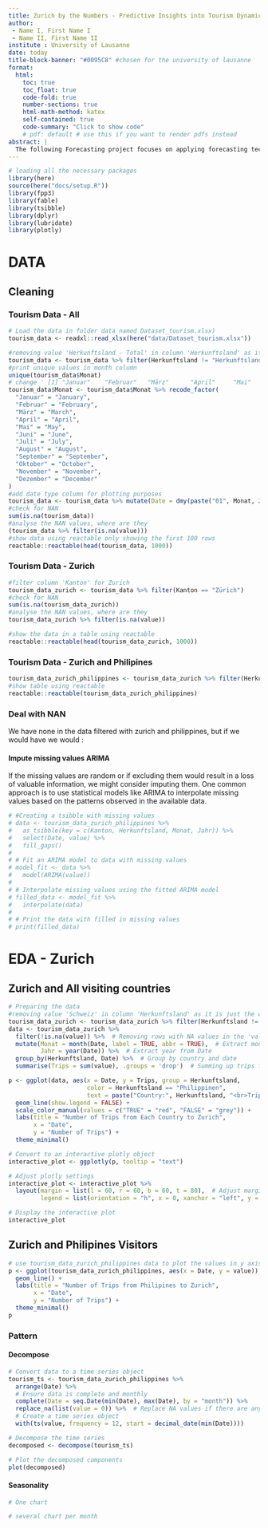 ```yaml
---
title: Zurich by the Numbers - Predictive Insights into Tourism Dynamic
author:
 - Name I, First Name I
 - Name II, First Name II
institute : University of Lausanne
date: today
title-block-banner: "#0095C8" #chosen for the university of lausanne
format:
  html:
    toc: true
    toc_float: true
    code-fold: true
    number-sections: true
    html-math-method: katex
    self-contained: true
    code-summary: "Click to show code"
    # pdf: default # use this if you want to render pdfs instead
abstract: |
  The following Forecasting project focuses on applying forecasting techniques to predict tourism trends in Zurich. This analysis aims to harness the power of historical data combined with forecasting algorithms to provide actionable insights into future tourism patterns. We engage in comprehensive data preparation, explore various predictive models, and conduct a detailed evaluation of their forecasting accuracy. The project encapsulates the challenge of turning complex data into understandable and strategic information, crucial for effective decision-making in Zurich's tourism sector.
---
```



```r
# loading all the necessary packages
library(here)
source(here("docs/setup.R"))
library(fpp3)
library(fable)
library(tsibble)
library(dplyr)
library(lubridate)
library(plotly)
```

# DATA
## Cleaning
### Tourism Data - All
```r
# Load the data in folder data named Dataset_tourism.xlsx)
tourism_data <- readxl::read_xlsx(here("data/Dataset_tourism.xlsx"))

#removing value 'Herkunftsland - Total' in column 'Herkunftsland' as it is just the total
tourism_data <- tourism_data %>% filter(Herkunftsland != "Herkunftsland - Total")
#print unique values in month column
unique(tourism_data$Monat)
# change ' [1] "Januar"    "Februar"   "März"      "April"     "Mai"       "Juni"      "Juli"      "August" "September" "Oktober"   "November"  "Dezember" into english month'
tourism_data$Monat <- tourism_data$Monat %>% recode_factor(
  "Januar" = "January",
  "Februar" = "February",
  "März" = "March",
  "April" = "April",
  "Mai" = "May",
  "Juni" = "June",
  "Juli" = "July",
  "August" = "August",
  "September" = "September",
  "Oktober" = "October",
  "November" = "November",
  "Dezember" = "December"
)
#add date type column for plotting purposes
tourism_data <- tourism_data %>% mutate(Date = dmy(paste("01", Monat, Jahr)))
#check for NAN
sum(is.na(tourism_data))
#analyse the NAN values, where are they
(tourism_data %>% filter(is.na(value)))
#show data using reactable only showing the first 100 rows
reactable::reactable(head(tourism_data, 1000))
```

### Tourism Data - Zurich
```r
#filter column 'Kanton' for Zurich
tourism_data_zurich <- tourism_data %>% filter(Kanton == "Zürich")
#check for NAN
sum(is.na(tourism_data_zurich))
#analyse the NAN values, where are they
tourism_data_zurich %>% filter(is.na(value))

#show the data in a table using reactable
reactable::reactable(head(tourism_data_zurich, 1000))
```

### Tourism Data - Zurich and Philipines

```r
tourism_data_zurich_philippines <- tourism_data_zurich %>% filter(Herkunftsland == "Philippinen")
#show table using reactable
reactable::reactable(tourism_data_zurich_philippines)
```

### Deal with NAN

We have none in the data filtered with zurich and philippines, but if we would have we would :

#### Impute missing values ARIMA

If the missing values are random or if excluding them would result in a loss of valuable information, we might consider imputing them. One common approach is to use statistical models like ARIMA to interpolate missing values based on the patterns observed in the available data.

```r
# #Creating a tsibble with missing values
# data <- tourism_data_zurich_philippines %>%
#   as_tsibble(key = c(Kanton, Herkunftsland, Monat, Jahr)) %>%
#   select(Date, value) %>%
#   fill_gaps()
# 
# # Fit an ARIMA model to data with missing values
# model_fit <- data %>%
#   model(ARIMA(value))
# 
# # Interpolate missing values using the fitted ARIMA model
# filled_data <- model_fit %>%
#   interpolate(data)
# 
# # Print the data with filled in missing values
# print(filled_data)
```

# EDA - Zurich
## Zurich and All visiting countries

```r
# Preparing the data
#removing value 'Schweiz' in column 'Herkunftsland' as it is just the whole of Switzerland
tourism_data_zurich <- tourism_data_zurich %>% filter(Herkunftsland != "Schweiz")
data <- tourism_data_zurich %>%
  filter(!is.na(value)) %>%  # Removing rows with NA values in the 'value' column
  mutate(Monat = month(Date, label = TRUE, abbr = TRUE),  # Extract month from Date
         Jahr = year(Date)) %>%  # Extract year from Date
  group_by(Herkunftsland, Date) %>%  # Group by country and date
  summarise(Trips = sum(value), .groups = 'drop')  # Summing up trips for each country per date

p <- ggplot(data, aes(x = Date, y = Trips, group = Herkunftsland,
                      color = Herkunftsland == "Philippinen",
                      text = paste("Country:", Herkunftsland, "<br>Trips:", Trips))) +  # Added text for tooltip
  geom_line(show.legend = FALSE) +
  scale_color_manual(values = c("TRUE" = "red", "FALSE" = "grey")) +
  labs(title = "Number of Trips from Each Country to Zurich",
       x = "Date",
       y = "Number of Trips") +
  theme_minimal()

# Convert to an interactive plotly object
interactive_plot <- ggplotly(p, tooltip = "text")

# Adjust plotly settings 
interactive_plot <- interactive_plot %>%
  layout(margin = list(l = 60, r = 60, b = 60, t = 80),  # Adjust margins
         legend = list(orientation = "h", x = 0, xanchor = "left", y = -0.2))  # Adjust legend position

# Display the interactive plot
interactive_plot
```

## Zurich and Philipines Visitors
```r
# use tourism_data_zurich_philippines data to plot the values in y axis and Date in x axis
p <- ggplot(tourism_data_zurich_philippines, aes(x = Date, y = value)) +
  geom_line() +
  labs(title = "Number of Trips from Philipines to Zurich",
       x = "Date",
       y = "Number of Trips") +
  theme_minimal()
p
```

### Pattern
#### Decompose
```r
# Convert data to a time series object
tourism_ts <- tourism_data_zurich_philippines %>%
  arrange(Date) %>%
  # Ensure data is complete and monthly
  complete(Date = seq.Date(min(Date), max(Date), by = "month")) %>%
  replace_na(list(value = 0)) %>%  # Replace NA values if there are any
  # Create a time series object
  with(ts(value, frequency = 12, start = decimal_date(min(Date))))

# Decompose the time series
decomposed <- decompose(tourism_ts)

# Plot the decomposed components
plot(decomposed)
```

#### Seasonality

```r
# One chart

```

```r
# several chart per month

```